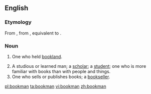 ==English==

===Etymology===
From {{etyl|enm|en}} {{term|bocman|lang=enm}}, from {{etyl|ang|en}} {{term/t|ang|bōcmann||bookman, a holder of bookland}}, equivalent to {{compound|book|man|lang=en}}.

===Noun===
{{en-noun|bookmen}}

# {{context|Old English Law|lang=en}} One who held [[bookland]].
# A studious or learned man; a [[scholar]]; a [[student]]; one who is more familiar with books than with people and things.
# One who sells or publishes books; a [[bookseller]].

[[pl:bookman]]
[[ta:bookman]]
[[vi:bookman]]
[[zh:bookman]]